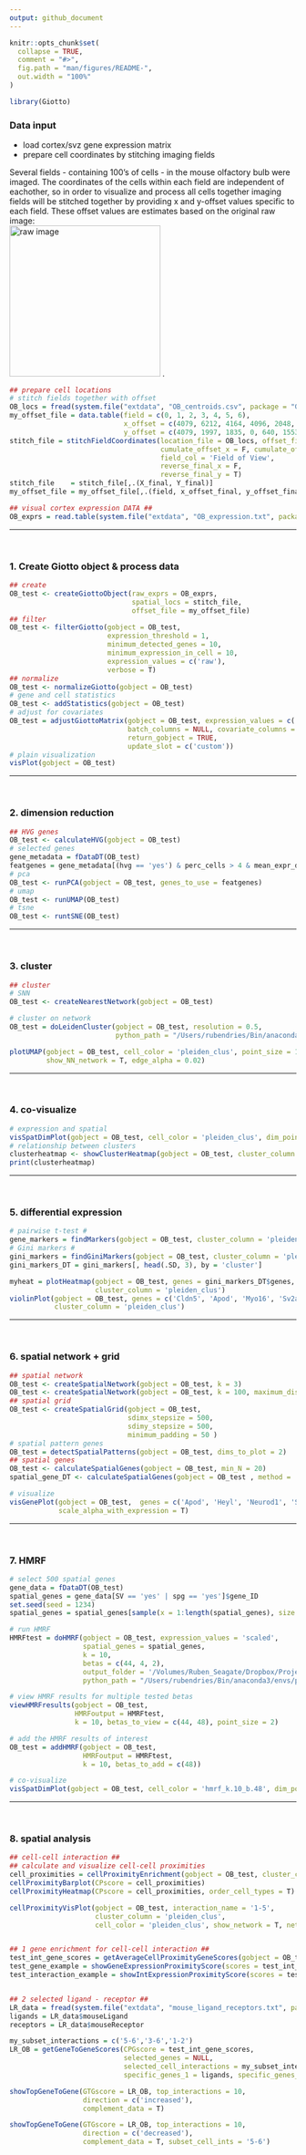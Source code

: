 ```yaml
---
output: github_document
---
```


<!-- mouse_cortex_example.md is generated from mouse_cortex_example.Rmd Please edit that file -->

```r
knitr::opts_chunk$set(
  collapse = TRUE,
  comment = "#>",
  fig.path = "man/figures/README-",
  out.width = "100%"
)
```

```r
library(Giotto)
```


### Data input

- load cortex/svz gene expression matrix  
- prepare cell coordinates by stitching imaging fields  

Several fields - containing 100's of cells - in the mouse olfactory bulb were imaged. The coordinates of the cells within each field are independent of eachother, so in order to visualize and process all cells together imaging fields will be stitched together by providing x and y-offset values specific to each field. These offset values are estimates based on the original raw image:  
![raw image](./OB_location_fields.png){width=7cm} .

```r
## prepare cell locations
# stitch fields together with offset
OB_locs = fread(system.file("extdata", "OB_centroids.csv", package = "Giotto"))
my_offset_file = data.table(field = c(0, 1, 2, 3, 4, 5, 6),
                            x_offset = c(4079, 6212, 4164, 4096, 2048, 0, 2031),
                            y_offset = c(4079, 1997, 1835, 0, 640, 1553, 3507))
stitch_file = stitchFieldCoordinates(location_file = OB_locs, offset_file = my_offset_file,
                                     cumulate_offset_x = F, cumulate_offset_y = F,
                                     field_col = 'Field of View',
                                     reverse_final_x = F,
                                     reverse_final_y = T)
stitch_file    = stitch_file[,.(X_final, Y_final)]
my_offset_file = my_offset_file[,.(field, x_offset_final, y_offset_final)]

## visual cortex expression DATA ##
OB_exprs = read.table(system.file("extdata", "OB_expression.txt", package = "Giotto"))
```



***

\ 

### 1. Create Giotto object & process data

```r
## create
OB_test <- createGiottoObject(raw_exprs = OB_exprs,
                              spatial_locs = stitch_file,
                              offset_file = my_offset_file)
## filter
OB_test <- filterGiotto(gobject = OB_test,
                        expression_threshold = 1,
                        minimum_detected_genes = 10,
                        minimum_expression_in_cell = 10,
                        expression_values = c('raw'),
                        verbose = T)
## normalize
OB_test <- normalizeGiotto(gobject = OB_test)
# gene and cell statistics
OB_test <- addStatistics(gobject = OB_test)
# adjust for covariates
OB_test = adjustGiottoMatrix(gobject = OB_test, expression_values = c('normalized'),
                             batch_columns = NULL, covariate_columns = c('nr_genes', 'total_expr'),
                             return_gobject = TRUE,
                             update_slot = c('custom'))
# plain visualization
visPlot(gobject = OB_test)
```

***

\ 


### 2. dimension reduction

```r
## HVG genes
OB_test <- calculateHVG(gobject = OB_test)
# selected genes
gene_metadata = fDataDT(OB_test)
featgenes = gene_metadata[(hvg == 'yes') & perc_cells > 4 & mean_expr_det > 0.5]$gene_ID
# pca
OB_test <- runPCA(gobject = OB_test, genes_to_use = featgenes)
# umap
OB_test <- runUMAP(OB_test)
# tsne
OB_test <- runtSNE(OB_test)
```

***

\ 

### 3. cluster

```r
## cluster
# SNN
OB_test <- createNearestNetwork(gobject = OB_test)

# cluster on network
OB_test = doLeidenCluster(gobject = OB_test, resolution = 0.5,
                          python_path = "/Users/rubendries/Bin/anaconda3/envs/py36/bin/python")

plotUMAP(gobject = OB_test, cell_color = 'pleiden_clus', point_size = 1.5,
         show_NN_network = T, edge_alpha = 0.02)

```

***

\ 

### 4. co-visualize ####

```r
# expression and spatial
visSpatDimPlot(gobject = OB_test, cell_color = 'pleiden_clus', dim_point_size = 2, spatial_point_size = 2)
# relationship between clusters
clusterheatmap <- showClusterHeatmap(gobject = OB_test, cluster_column = 'pleiden_clus')
print(clusterheatmap)
```

***

\ 

### 5. differential expression ####

```r
# pairwise t-test #
gene_markers = findMarkers(gobject = OB_test, cluster_column = 'pleiden_clus')
# Gini markers #
gini_markers = findGiniMarkers(gobject = OB_test, cluster_column = 'pleiden_clus')
gini_markers_DT = gini_markers[, head(.SD, 3), by = 'cluster']

myheat = plotHeatmap(gobject = OB_test, genes = gini_markers_DT$genes,
                     cluster_column = 'pleiden_clus')
violinPlot(gobject = OB_test, genes = c('Cldn5', 'Apod', 'Myo16', 'Sv2a', 'Gjb6', 'Samd5'),
           cluster_column = 'pleiden_clus')
```

***

\ 

### 6. spatial network + grid ####
```r
## spatial network
OB_test <- createSpatialNetwork(gobject = OB_test, k = 3)
OB_test <- createSpatialNetwork(gobject = OB_test, k = 100, maximum_distance = 200, minimum_k = 1, name = 'distance_network')
## spatial grid
OB_test <- createSpatialGrid(gobject = OB_test,
                             sdimx_stepsize = 500,
                             sdimy_stepsize = 500,
                             minimum_padding = 50 )
# spatial pattern genes
OB_test = detectSpatialPatterns(gobject = OB_test, dims_to_plot = 2)
## spatial genes
OB_test <- calculateSpatialGenes(gobject = OB_test, min_N = 20)
spatial_gene_DT <- calculateSpatialGenes(gobject = OB_test , method = 'kmeans', return_gobject = F)

# visualize
visGenePlot(gobject = OB_test,  genes = c('Apod', 'Heyl', 'Neurod1', 'Sash1', 'Gja1', 'Gng4'),
            scale_alpha_with_expression = T)

```

***

\ 

### 7. HMRF
```r
# select 500 spatial genes
gene_data = fDataDT(OB_test)
spatial_genes = gene_data[SV == 'yes' | spg == 'yes']$gene_ID
set.seed(seed = 1234)
spatial_genes = spatial_genes[sample(x = 1:length(spatial_genes), size = 500)]

# run HMRF
HMRFtest = doHMRF(gobject = OB_test, expression_values = 'scaled',
                  spatial_genes = spatial_genes,
                  k = 10,
                  betas = c(44, 4, 2),
                  output_folder = '/Volumes/Ruben_Seagate/Dropbox/Projects/GC_lab/Ruben_Dries/190225_spatial_package/Data/package_OB_HMRF/',
                  python_path = "/Users/rubendries/Bin/anaconda3/envs/py36/bin/pythonw")

# view HMRF results for multiple tested betas
viewHMRFresults(gobject = OB_test,
                HMRFoutput = HMRFtest,
                k = 10, betas_to_view = c(44, 48), point_size = 2)

# add the HMRF results of interest
OB_test = addHMRF(gobject = OB_test,
                  HMRFoutput = HMRFtest,
                  k = 10, betas_to_add = c(48))

# co-visualize
visSpatDimPlot(gobject = OB_test, cell_color = 'hmrf_k.10_b.48', dim_point_size = 2, spatial_point_size = 2)

```

***

\ 


### 8. spatial analysis
```r
## cell-cell interaction ##
## calculate and visualize cell-cell proximities
cell_proximities = cellProximityEnrichment(gobject = OB_test, cluster_column = 'pleiden_clus')
cellProximityBarplot(CPscore = cell_proximities)
cellProximityHeatmap(CPscore = cell_proximities, order_cell_types = T)

cellProximityVisPlot(gobject = OB_test, interaction_name = '1-5',
                     cluster_column = 'pleiden_clus',
                     cell_color = 'pleiden_clus', show_network = T, network_color = 'blue')


## 1 gene enrichment for cell-cell interaction ##
test_int_gene_scores = getAverageCellProximityGeneScores(gobject = OB_test, cluster_column = 'pleiden_clus')
test_gene_example = showGeneExpressionProximityScore(scores = test_int_gene_scores, selected_gene = 'Dlx1')
test_interaction_example = showIntExpressionProximityScore(scores = test_int_gene_scores, selected_interaction = '5-6')


## 2 selected ligand - receptor ##
LR_data = fread(system.file("extdata", "mouse_ligand_receptors.txt", package = 'Giotto'))
ligands = LR_data$mouseLigand
receptors = LR_data$mouseReceptor

my_subset_interactions = c('5-6','3-6','1-2')
LR_OB = getGeneToGeneScores(CPGscore = test_int_gene_scores,
                            selected_genes = NULL,
                            selected_cell_interactions = my_subset_interactions,
                            specific_genes_1 = ligands, specific_genes_2 = receptors)

showTopGeneToGene(GTGscore = LR_OB, top_interactions = 10,
                  direction = c('increased'),
                  complement_data = T)

showTopGeneToGene(GTGscore = LR_OB, top_interactions = 10,
                  direction = c('decreased'),
                  complement_data = T, subset_cell_ints = '5-6')
```
